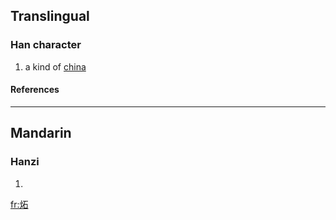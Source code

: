 ==Translingual==
===Han character===
{{Han char|rn=86|rad=火|as=05|sn=9|four=|canj=火一口 (FMR)}}
# a kind of [[china]]
====References====
{{Han ref|kx=0669.101|hdz=32195.020|uh=70BB|ud=28859}}

----
==Mandarin==
===Hanzi===
{{cmn-hanzi|pin=[[luò]] (luo4), [[shí]] (shi2)|wg=lo<sup>4</sup>, shih<sup>2</sup>}}
# {{defn|Mandarin}}

[[fr:炻]]